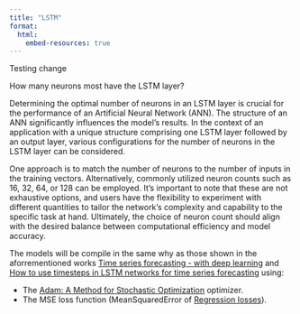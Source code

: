 ```yaml
---
title: "LSTM"
format:
  html:
    embed-resources: true
---
```


Testing change

How many neurons most have the LSTM layer?

Determining the optimal number of neurons in an LSTM layer is crucial for the performance of an Artificial Neural Network (ANN). The structure of an ANN significantly influences the model's results. In the context of an application with a unique structure comprising one LSTM layer followed by an output layer, various configurations for the number of neurons in the LSTM layer can be considered.

One approach is to match the number of neurons to the number of inputs in the training vectors. Alternatively, commonly utilized neuron counts such as 16, 32, 64, or 128 can be employed. It's important to note that these are not exhaustive options, and users have the flexibility to experiment with different quantities to tailor the network's complexity and capability to the specific task at hand. Ultimately, the choice of neuron count should align with the desired balance between computational efficiency and model accuracy.

The models will be compile in the same why as those shown in the aforrementioned works [Time series forecasting - with deep learning](https://rpubs.com/zkajdan/279967) and [How to use timesteps in LSTM networks for time series forecasting](https://machinelearningmastery.com/use-timesteps-lstm-networks-time-series-forecasting/) using:

-  The [Adam: A Method for Stochastic Optimization](https://arxiv.org/abs/1412.6980v8) optimizer.
-  The MSE loss function (MeanSquaredError of [Regression losses](https://keras.io/api/losses/regresssion_losses/)).
